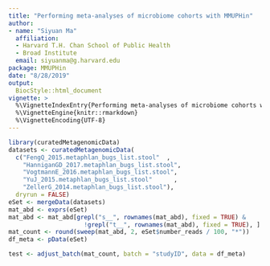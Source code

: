 ```yaml
---
title: "Performing meta-analyses of microbiome cohorts with MMUPHin"
author: 
- name: "Siyuan Ma"
  affiliation: 
  - Harvard T.H. Chan School of Public Health
  - Broad Institute
  email: siyuanma@g.harvard.edu
package: MMUPHin
date: "8/28/2019"
output: 
  BiocStyle::html_document
vignette: >
  %\VignetteIndexEntry{Performing meta-analyses of microbiome cohorts with MMUPHin}
  %\VignetteEngine{knitr::rmarkdown}
  %\VignetteEncoding{UTF-8}  
---
```


```r
library(curatedMetagenomicData)
datasets <- curatedMetagenomicData(
  c("FengQ_2015.metaphlan_bugs_list.stool"  ,
    "HanniganGD_2017.metaphlan_bugs_list.stool",
    "VogtmannE_2016.metaphlan_bugs_list.stool",
    "YuJ_2015.metaphlan_bugs_list.stool"      ,
    "ZellerG_2014.metaphlan_bugs_list.stool"), 
  dryrun = FALSE)
eSet <- mergeData(datasets)
mat_abd <- exprs(eSet)
mat_abd <- mat_abd[grepl("s__", rownames(mat_abd), fixed = TRUE) &
                     !grepl("t__", rownames(mat_abd), fixed = TRUE), ]
mat_count <- round(sweep(mat_abd, 2, eSet$number_reads / 100, "*"))
df_meta <- pData(eSet)
```

```r
test <- adjust_batch(mat_count, batch = "studyID", data = df_meta)
```
